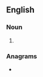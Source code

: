 ==English==

===Noun===
{{head|en|noun form}}

# {{plural of|en|ardeb}}

===Anagrams===
* {{anagrams|en|a=abders|beards|breads|debars|sabred|serdab}}